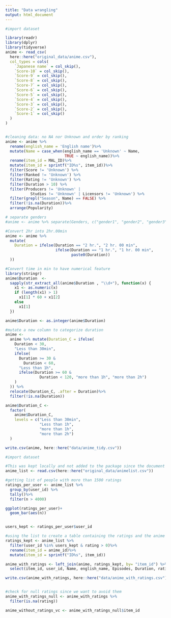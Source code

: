 ```yaml
---
title: "Data wrangling"
output: html_document
---
```


```r
#import dataset

library(readr)
library(dplyr)
library(tidyverse)
anime <- read_csv(
  here::here("original_data/anime.csv"),
  col_types = cols(
    `Japanese name` = col_skip(),
    `Score-10` = col_skip(),
    `Score-9` = col_skip(),
    `Score-8` = col_skip(),
    `Score-7` = col_skip(),
    `Score-6` = col_skip(),
    `Score-5` = col_skip(),
    `Score-4` = col_skip(),
    `Score-3` = col_skip(),
    `Score-2` = col_skip(),
    `Score-1` = col_skip()
  )
)


#cleaning data: no NA nor Unknown and order by ranking
anime <- anime %>%
  rename(english_name = 'English name')%>%
  mutate(Name = case_when(english_name == 'Unknown' ~ Name,
                          TRUE ~ english_name))%>%
  rename(item_id = MAL_ID)%>%
  mutate(item_id = sprintf("ID%s", item_id))%>%
  filter(Score != 'Unknown') %>%
  filter(Ranked != 'Unknown') %>%
  filter(Rating != 'Unknown') %>%
  filter(Duration > 10) %>%
  filter(Producers != 'Unknown' |
           Studios != 'Unknown' | Licensors != 'Unknown') %>%
  filter(grepl("Season", Name) == FALSE) %>%
  filter(!is.na(Duration))%>%
  arrange(Popularity)

# separate genders
#anime <- anime %>% separate(Genders, c("gender1", "gender2", "gender3", "gender4","gender5", "gender6"), sep=",")

#Convert 2hr into 2hr.00min
anime <- anime %>%
  mutate(
    Duration = ifelse(Duration == "2 hr.", "2 hr. 00 min",
                      ifelse(Duration == "1 hr.", "1 hr. 00 min",
                             paste0(Duration))
  ))

#Convert time in min to have numerical feature
library(stringr)
anime$Duration  <-
  sapply(str_extract_all(anime$Duration , "\\d+"), function(x) {
    x1 <- as.numeric(x)
    if (length(x1) > 1)
      x1[1] * 60 + x1[2]
    else
      x1[1]
  })

anime$Duration <- as.integer(anime$Duration)

#mutate a new column to categorize duration
anime <-
  anime %>% mutate(Duration_C = ifelse(
    Duration < 30,
    "Less than 30min",
    ifelse(
      Duration >= 30 &
        Duration < 60,
      "Less than 1h",
      ifelse(Duration >= 60 &
               Duration < 120, "more than 1h", "more than 2h")
    )
  )) %>%
  relocate(Duration_C, .after = Duration)%>%
  filter(!is.na(Duration))

anime$Duration_C <-
  factor(
    anime$Duration_C,
    levels = c("Less than 30min",
               "Less than 1h",
               "more than 1h",
               "more than 2h")
  )

write.csv(anime, here::here("data/anime_tidy.csv"))
```



```r
#import dataset

#This was kept locally and not added to the package since the document contains 107 milion lines ans is after this step not used anymore into the application
anime_list <- read.csv(here::here("original_data/animelist.csv"))
```

```r
#getting list of people with more than 1500 ratings
ratings_per_user <- anime_list %>%
  group_by(user_id) %>% 
  tally()%>%
  filter(n > 4000)

ggplot(ratings_per_user)+
  geom_bar(aes(n))


users_kept <- ratings_per_user$user_id
```

```r
#using the list to create a table containing the ratings and the anime infos
ratings_kept <- anime_list %>%
  filter(user_id %in% users_kept & rating > 0)%>%
  rename(item_id = anime_id)%>%
  mutate(item_id = sprintf("ID%s", item_id))

anime_with_ratings <- left_join(anime, ratings_kept, by= "item_id") %>%
  select(item_id, user_id, Name, english_name, Episodes, Duration, rating)

write.csv(anime_with_ratings, here::here("data/anime_with_ratings.csv"))


#check for null ratings since we want to avoid them
anime_with_ratings_null <- anime_with_ratings %>%
  filter(is.na(rating))

anime_without_ratings_vc <- anime_with_ratings_null$item_id
```
